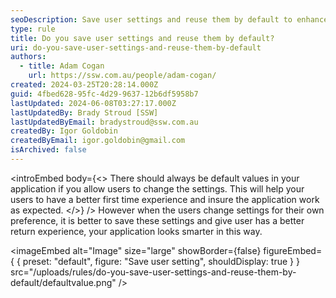 ```yaml
---
seoDescription: Save user settings and reuse them by default to enhance return experiences and demonstrate smart application behavior.
type: rule
title: Do you save user settings and reuse them by default?
uri: do-you-save-user-settings-and-reuse-them-by-default
authors:
  - title: Adam Cogan
    url: https://ssw.com.au/people/adam-cogan/
created: 2024-03-25T20:28:14.000Z
guid: 4fbed628-95fc-4d29-9637-12b6df5958b7
lastUpdated: 2024-06-08T03:27:17.000Z
lastUpdatedBy: Brady Stroud [SSW]
lastUpdatedByEmail: bradystroud@ssw.com.au
createdBy: Igor Goldobin
createdByEmail: igor.goldobin@gmail.com
isArchived: false
---
```


<introEmbed
  body={<>
There should always be default values in your application if you allow users to change the settings. This will help your users to have a better first time experience and insure the application work as expected.
  </>}
/>
However when the users change settings for their own preference, it is better to save these settings and give user has a better return experience, your application looks smarter in this way.


<imageEmbed
  alt="Image"
  size="large"
  showBorder={false}
  figureEmbed={ {
    preset: "default",
    figure: "Save user setting",
    shouldDisplay: true
  } }
  src="/uploads/rules/do-you-save-user-settings-and-reuse-them-by-default/defaultvalue.png"
/>
